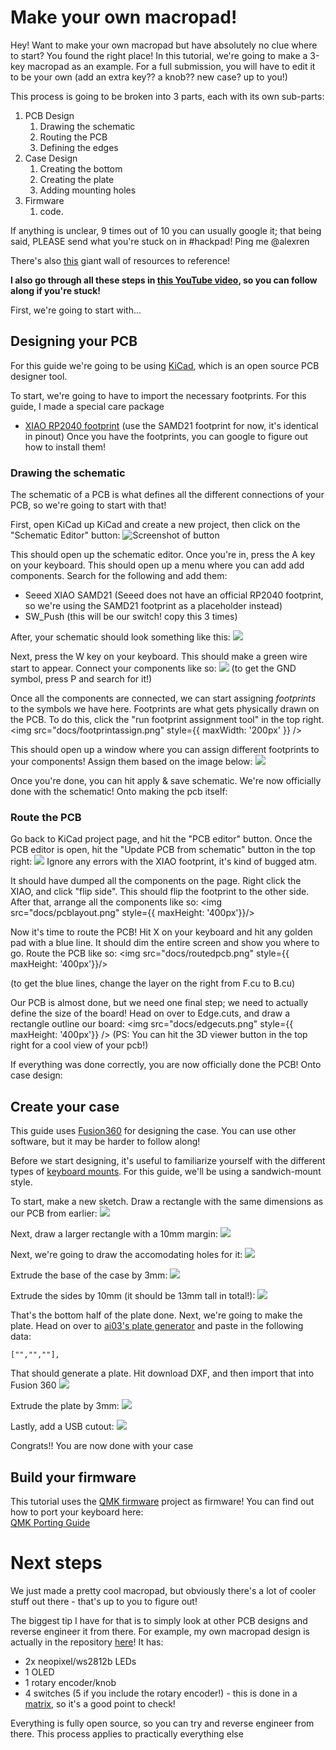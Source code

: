 # Make your own macropad!

Hey! Want to make your own macropad but have absolutely no clue where to start? You found the right place! In this tutorial,
we're going to make a 3-key macropad as an example. For a full submission, you will have to edit it to be your own (add an extra key?? a knob?? new case? up to you!)

This process is going to be broken into 3 parts, each with its own sub-parts:
1. PCB Design
    1. Drawing the schematic
    2. Routing the PCB
    3. Defining the edges
2. Case Design 
    1. Creating the bottom
    2. Creating the plate
    3. Adding mounting holes
3. Firmware
    1. code.

If anything is unclear, 9 times out of 10 you can usually google it; that being said, PLEASE send what you're stuck on in #hackpad! Ping me @alexren

There's also [this](/resources) giant wall of resources to reference!

**I also go through all these steps in [this YouTube video](https://youtu.be/IsD3lDX75ZI), so you can follow along if you're stuck!**

First, we're going to start with...

## Designing your PCB
For this guide we're going to be using [KiCad](https://www.kicad.org/), which is an open source PCB designer tool.

To start, we're going to have to import the necessary footprints. For this guide, I made a special care package
- [XIAO RP2040 footprint](https://github.com/Seeed-Studio/OPL_Kicad_Library) (use the SAMD21 footprint for now, it's identical in pinout)
Once you have the footprints, you can google to figure out how to install them!

### Drawing the schematic

The schematic of a PCB is what defines all the different connections of your PCB, so we're going to start with that!

First, open KiCad up KiCad and create a new project, then click  on the "Schematic Editor" button:
![Screenshot of button](docs/schematicbutton.png)

This should open up the schematic editor. Once you're in, press the A key on your keyboard. This should open up a menu where you can add add components. Search for the following and add them:
- Seeed XIAO SAMD21 (Seeed does not have an official RP2040 footprint, so we're using the SAMD21 footprint as a placeholder instead)
- SW_Push (this will be our switch! copy this 3 times)

After, your schematic should look something like this:
<img src="docs/schematiclayoutnowire.png" className="max-w-96 justify-center" />

Next, press the W key on your keyboard. This should make a green wire start to appear. Connect your components like so:
<img src="/docs/routedschematic.png" className="max-w-96" />
(to get the GND symbol, press P and search for it!)

Once all the components are connected, we can start assigning *footprints* to the symbols we have here. Footprints are what gets physically drawn on the PCB. To do this, click the "run footprint assignment tool"
in the top right.
<img src="docs/footprintassign.png" style={{ maxWidth: '200px' }}  />

This should open up a window where you can assign different footprints to your components! Assign them based on the image below:
<img src="docs/assignedfootprints.png" />

Once you're done, you can hit apply & save schematic. We're now officially done with the schematic! Onto making the pcb itself:

### Route the PCB
Go back to KiCad project page, and hit the "PCB editor" button. Once the PCB editor is open, hit the "Update PCB from schematic" button in the top right:
<img src="docs/updatepcb.png" />
Ignore any errors with the XIAO footprint, it's kind of bugged atm.

It should have dumped all the components on the page. Right click the XIAO, and click "flip side". This should flip the footprint to the other side.
After that, arrange all the components like so:
<img src="docs/pcblayout.png" style={{ maxHeight: '400px'}}/>

Now it's time to route the PCB! Hit X on your keyboard and hit any golden pad with a blue line. It should dim the entire screen and show you where to go. Route the PCB like so:
<img src="docs/routedpcb.png" style={{ maxHeight: '400px'}}/>

(to get the blue lines, change the layer on the right from F.cu to B.cu)

Our PCB is almost done, but we need one final step; we need to actually define the size of the board! Head on over to Edge.cuts, and draw a rectangle outline our board:
<img src="docs/edgecuts.png" style={{ maxHeight: '400px'}} />
(PS: You can hit the 3D viewer button in the top right for a cool view of your pcb!)

If everything was done correctly, you are now officially done the PCB! Onto case design:


## Create your case
This guide uses [Fusion360](https://www.autodesk.com/products/fusion-360/personal) for designing the case. You can use other software, but it may be harder to follow along!

Before we start designing, it's useful to familiarize yourself with the different types of [keyboard mounts](https://www.keyboard.university/200-courses/keyboard-mounting-styles-4lpp7).
For this guide, we'll be using a sandwich-mount style. 

To start, make a new sketch. Draw a rectangle with the same dimensions as our PCB from earlier:
<img src="docs/sketch1.png" className="max-w-96" />

Next, draw a larger rectangle with a 10mm margin:
<img src="docs/sketchmarg.png" className="max-w-96" />

Next, we're going to draw the accomodating holes for it:
<img src="docs/sketchhole.png" className="max-w-96" />

Extrude the base of the case by 3mm:
<img src="docs/extrudebase.png" className="max-w-96" />

Extrude the sides by 10mm (it should be 13mm tall in total!):
<img src="docs/extrudewall.png" className="max-w-96" />

That's the bottom half of the plate done. Next, we're going to make the plate. Head on over to [ai03's plate generator](https://kbplate.ai03.com/)
and paste in the following data:

```
["","",""],
```

That should generate a plate. Hit download DXF, and then import that into Fusion 360
<img src="docs/platesketch.png" className="max-w-96" />

Extrude the plate by 3mm:
<img src="docs/extrudeplate.png" className="max-w-96" />

Lastly, add a USB cutout:
<img src="docs/usbcutout.png" className="max-w-96" />

Congrats!! You are now done with your case


## Build your firmware
This tutorial uses the [QMK firmware](https://qmk.fm/) project as firmware! You can find out how to port your keyboard here: \
[QMK Porting Guide](https://docs.qmk.fm/porting_your_keyboard_to_qmk)

# Next steps
We just made a pretty cool macropad, but obviously there's a lot of cooler stuff out there - that's up to you to figure out!

The biggest tip I have for that is to simply look at other PCB designs and reverse engineer it from there. For example, my own macropad design is actually in the repository
[here](https://github.com/hackclub/hackpad/tree/main/hackpads/orpheuspad)! It has:
- 2x neopixel/ws2812b LEDs
- 1 OLED
- 1 rotary encoder/knob
- 4 switches (5 if you include the rotary encoder!) - this is done in a [matrix](https://docs.qmk.fm/how_a_matrix_works), so it's a good point to check!

Everything is fully open source, so you can try and reverse engineer from there. This process applies to practically everything else
